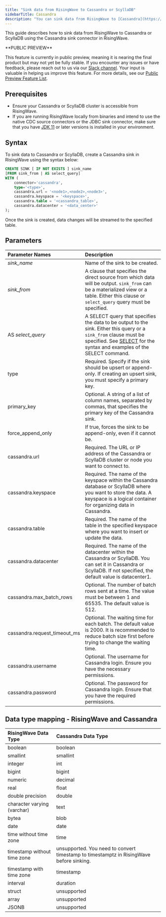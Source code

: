 ```yaml
---
title: "Sink data from RisingWave to Cassandra or ScyllaDB"
sidebarTitle: Cassandra
description: "You can sink data from RisingWave to [Cassandra](https://cassandra.apache.org/). As [ScyllaDB](https://www.scylladb.com/) can work as a drop-in replacement for Cassandra, it means you can sink data from RisingWave to ScyllaDB as well."
---
```


This guide describes how to sink data from RisingWave to Cassandra or ScyllaDB using the Cassandra sink connector in RisingWave.

<Note>
**PUBLIC PREVIEW**

This feature is currently in public preview, meaning it is nearing the final product but may not yet be fully stable. If you encounter any issues or have feedback, please reach out to us via our [Slack channel](https://www.risingwave.com/slack). Your input is valuable in helping us improve this feature. For more details, see our [Public Preview Feature List](/changelog/product-lifecycle#features-in-the-public-preview-stage).
</Note>

## Prerequisites

* Ensure your Cassandra or ScyllaDB cluster is accessible from RisingWave.
* If you are running RisingWave locally from binaries and intend to use the native CDC source connectors or the JDBC sink connector, make sure that you have [JDK 11](https://openjdk.org/projects/jdk/11/) or later versions is installed in your environment.

## Syntax[](#syntax "Direct link to Syntax")

To sink data to Cassandra or ScyllaDB, create a Cassandra sink in RisingWave using the syntax below:

```sql
CREATE SINK [ IF NOT EXISTS ] sink_name
[FROM sink_from | AS select_query]
WITH (
    connector='cassandra',
    type='<type>',
    cassandra.url = '<node1>,<node2>,<node3>',
    cassandra.keyspace = '<keyspace>',
    cassandra.table = '<cassandra_table>',
    cassandra.datacenter = '<data_center>'
);
```

Once the sink is created, data changes will be streamed to the specified table.

## Parameters

| Parameter Names                | Description                                                                                                                                                                                                               |
| :----------------------------- | :------------------------------------------------------------------------------------------------------------------------------------------------------------------------------------------------------------------------ |
| _sink\_name_                   | Name of the sink to be created.                                                                                                                                                                                           |
| _sink\_from_                   | A clause that specifies the direct source from which data will be output. `sink_from` can be a materialized view or a table. Either this clause or `select_query` query must be specified.                              |
| AS _select\_query_             | A SELECT query that specifies the data to be output to the sink. Either this query or a `sink_from` clause must be specified. See [SELECT](/sql/commands/sql-select) for the syntax and examples of the SELECT command. |
| type                           | Required. Specify if the sink should be upsert or append-only. If creating an upsert sink, you must specify a primary key.                                                                                                |
| primary\_key                   | Optional. A string of a list of column names, separated by commas, that specifies the primary key of the Cassandra sink.                                                                                                  |
| force\_append\_only            | If true, forces the sink to be append-only, even if it cannot be.                                                                                                                                                         |
| cassandra.url                  | Required. The URL or IP address of the Cassandra or ScyllaDB cluster or node you want to connect to.                                                                                                                      |
| cassandra.keyspace             | Required. The name of the keyspace within the Cassandra database or ScyllaDB where you want to store the data. A keyspace is a logical container for organizing data in Cassandra.                                        |
| cassandra.table                | Required. The name of the table in the specified keyspace where you want to insert or update the data.                                                                                                                    |
| cassandra.datacenter           | Required. The name of the datacenter within the Cassandra or ScyllaDB. You can set it in Cassandra or ScyllaDB. If not specified, the default value is datacenter1.                                                       |
| cassandra.max\_batch\_rows     | Optional. The number of batch rows sent at a time. The value must be between 1 and 65535\. The default value is 512.                                                                                                      |
| cassandra.request\_timeout\_ms | Optional. The waiting time for each batch. The default value is 2000\. It is recommended to reduce batch size first before trying to change the waiting time.                                                             |
| cassandra.username             | Optional. The username for Cassandra login. Ensure you have the necessary permissions.                                                                                                                                    |
| cassandra.password             | Optional. The password for Cassandra login. Ensure that you have the required permissions.                                                                                                                                |

## Data type mapping - RisingWave and Cassandra

| RisingWave Data Type        | Cassandra Data Type                                                                     |
| :-------------------------- | :-------------------------------------------------------------------------------------- |
| boolean                     | boolean                                                                                 |
| smallint                    | smallint                                                                                |
| integer                     | int                                                                                     |
| bigint                      | bigint                                                                                  |
| numeric                     | decimal                                                                                 |
| real                        | float                                                                                   |
| double precision            | double                                                                                  |
| character varying (varchar) | text                                                                                    |
| bytea                       | blob                                                                                    |
| date                        | date                                                                                    |
| time without time zone      | time                                                                                    |
| timestamp without time zone | unsupported. You need to convert timestamp to timestamptz in RisingWave before sinking. |
| timestamp with time zone    | timestamp                                                                               |
| interval                    | duration                                                                                |
| struct                      | unsupported                                                                             |
| array                       | unsupported                                                                             |
| JSONB                       | unsupported                                                                             |
